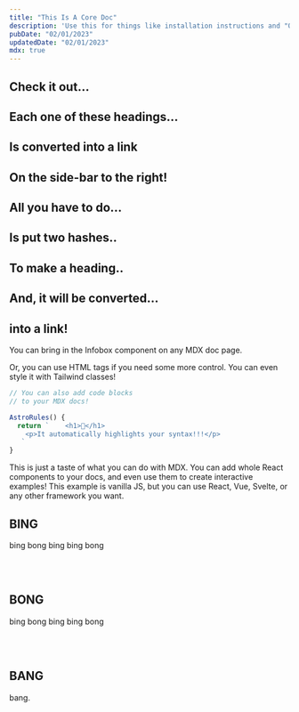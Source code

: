 ```yaml
---
title: "This Is A Core Doc"
description: 'Use this for things like installation instructions and "Our Philosophy" pages.'
pubDate: "02/01/2023"
updatedDate: "02/01/2023"
mdx: true
---
```



## **Check it out...**

## **Each one of these headings...**

## **Is converted into a link**

## **On the side-bar to the right!**

## **All you have to do...**

## **Is put two hashes..**

## **To make a heading..**

## **And, it will be converted...**

## **into a link!**

<Infobox hint={true}>
  You can bring in the Infobox component on any MDX doc page.
</Infobox>

<div class="m-2 p-2 bg-pink-800 rounded-lg">
  <p class="text-pink-200">
    Or, you can use HTML tags if you need some more control. You can even style
    it with Tailwind classes!
  </p>
</div>

```js
// You can also add code blocks
// to your MDX docs!

AstroRules() {
  return `    <h1>🚀</h1>
    <p>It automatically highlights your syntax!!!</p>
   `
}
```

This is just a taste of what you can do with MDX. You can add whole React components to your docs, and even use them to create interactive examples! This example is vanilla JS, but you can use React, Vue, Svelte, or any other framework you want.

<Example />

## **BING**

bing bong bing bing bong 

<br />
<br />

## **BONG**

bing bong bing bing bong 

<br />
<br />

## **BANG**

bang.
